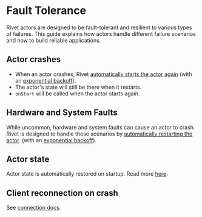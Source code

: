 # Fault Tolerance

Rivet actors are designed to be fault-tolerant and resilient to various types of failures. This guide explains how actors handle different failure scenarios and how to build reliable applications.

## Actor crashes

- When an actor crashes, Rivet [automatically starts the actor again](/docs/rescheduling) (with an [exponential backoff](https://docs.aws.amazon.com/prescriptive-guidance/latest/cloud-design-patterns/retry-backoff.html)).
- The actor's state will still be there when it restarts.
- `onStart` will be called when the actor starts again.

## Hardware and System Faults

While uncommon, hardware and system faults can cause an actor to crash. Rivet is designed to handle these scenarios by [automatically restarting the actor](/docs/rescheduling). (with an [exponential backoff](https://docs.aws.amazon.com/prescriptive-guidance/latest/cloud-design-patterns/retry-backoff.html)).

## Actor state

Actor state is automatically restored on startup. Read more [here](/docs/state).

## Client reconnection on crash

See [connection docs](/docs/connections).
